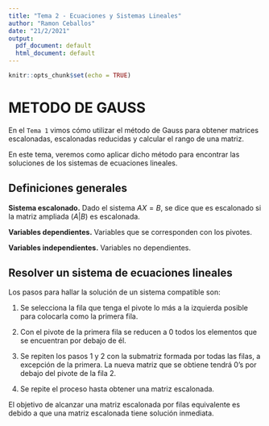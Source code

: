 ```yaml
---
title: "Tema 2 - Ecuaciones y Sistemas Lineales"
author: "Ramon Ceballos"
date: "21/2/2021"
output:
  pdf_document: default
  html_document: default
---
```


```r
knitr::opts_chunk$set(echo = TRUE)
```

# METODO DE GAUSS

En el `Tema 1` vimos cómo utilizar el método de Gauss para obtener matrices escalonadas, escalonadas reducidas y calcular el rango de una matriz. 

En este tema, veremos como aplicar dicho método para encontrar las soluciones de los sistemas de ecuaciones lineales.

## **Definiciones generales**

<l class = "definition">**Sistema escalonado.**</l> Dado el sistema $AX=B$, se dice que es escalonado si la matriz ampliada $(A|B)$ es escalonada.

<l class = "definition">**Variables dependientes.**</l> Variables que se corresponden con los pivotes.

<l class = "definition">**Variables independientes.**</l> Variables no dependientes.


## **Resolver un sistema de ecuaciones lineales**

Los pasos para hallar la solución de un sistema compatible son:

1. Se selecciona la fila que tenga el pivote lo más a la izquierda posible para colocarla como la primera fila.

2. Con el pivote de la primera fila se reducen a 0 todos los elementos que se encuentran por debajo de él.

3. Se repiten los pasos 1 y 2 con la submatriz formada por todas las filas, a excepción de la primera. La nueva matriz que se obtiene tendrá 0's por debajo del pivote de la fila 2.

4. Se repite el proceso hasta obtener una matriz escalonada.

El objetivo de alcanzar una matriz escalonada por filas equivalente es debido a que una matriz escalonada tiene solución inmediata. 






